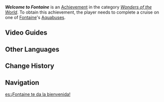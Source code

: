 {{Achievement Infobox
|id           = 81348
|order id     = 1334
|category     = Wonders of the World
|description  = Complete a cruise on the aquabus.
|requirements = 
|primogems    = 5
|tracking     = 
|topic        = 
|type         = Exploration
|quest        = 
|hidden       = 1
}}
'''''Welcome to Fontaine''''' is an [[Achievement]] in the category ''[[Wonders of the World]]''. To obtain this achievement, the player needs to complete a cruise on one of [[Fontaine]]'s [[Aquabus]]es.

==Video Guides==
{{EVT
|video1   = https://youtu.be/okT2qp7yBrI
|caption1 = Hidden Achievement: Welcome to Fontaine
}}

==Other Languages==
{{Other Languages
|en       = Welcome to Fontaine
|zhs      = 欢迎来到枫丹
|zhs_rm   = Huānyíng Láidào Fēngdān
|zht      = 歡迎來到楓丹
|zht_rm   = Huānyíng Láidào Fēngdān
|zh_tl    = Welcome to Fontaine
|ja       = フォンテーヌへようこそ
|ja_rm    = Fonteenu he Youkoso
|ja_tl    = Welcome to Fontaine
|ko       = 폰타인에 오신 걸 환영합니다!
|ko_rm    = 
|ko_tl    = 
|es       = ¡Fontaine te da la bienvenida!
|es_tl    = Fontaine Welcomes You!
|fr       = Bienvenue à Fontaine
|fr_tl    = Welcome to Fontaine
|ru       = Добро пожаловать в Фонтейн
|ru_tl    = Welcome to Fontaine
|th       = ยินดีต้อนรับสู่ Fontaine!
|th_rm    = 
|th_tl    = 
|vi       = Chào Mừng Đến Với Fontaine
|vi_tl    = 
|de       = Willkommen in Fontaine!
|de_tl    = Welcome to Fontaine!
|id       = Selamat Datang di Fontaine
|id_tl    = Welcome to Fontaine
|pt       = Bem-{{MC|m=vindo|f=vinda}} a Fontaine!
|pt_tl    = 
|tr       = Fontaine'e Hoş Geldin
|tr_tl    = Welcome to Fontaine
|it       = {{MC|m=Benvenuti|f=Benvenute}} a Fontaine
|it_tl    = 
}}

==Change History==
{{Change History|4.0}}

==Navigation==
{{Achievement Navbox}}

[[es:¡Fontaine te da la bienvenida!]]